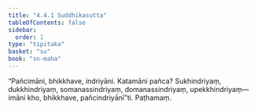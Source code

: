 ```yaml
---
title: "4.4.1 Suddhikasutta"
tableOfContents: false
sidebar:
  order: 1
type: "tipitaka"
basket: "su"
book: "sn-maha"
---
```



<DynamicBreadcrumb />

<Division number="501" book="sn-maha">

<Paragraph number="1085" book="sn-maha">
“Pañcimāni, bhikkhave, indriyāni. Katamāni pañca? Sukhindriyaṃ, dukkhindriyaṃ, somanassindriyaṃ, domanassindriyaṃ, upekkhindriyaṃ—  imāni kho, bhikkhave, pañcindriyānī”ti.

</Paragraph>
</Division>

<Paragraph number="1086" type="center" book="sn-maha">
Paṭhamaṃ.
</Paragraph>